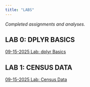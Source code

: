 ```yaml
---
title: "LABS"
---
```


*Completed assignments and analyses.*

## LAB 0: DPLYR BASICS
[09-15-2025 Lab: dplyr Basics](https://musa-5080-fall-2025.github.io/portfolio-setup-TessaVu/labs/lab-0/lab-0)

## LAB 1: CENSUS DATA
[09-15-2025 Lab: Census Data](https://musa-5080-fall-2025.github.io/portfolio-setup-TessaVu/labs/lab-1/lab-1)
